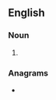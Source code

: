 ==English==

===Noun===
{{head|en|noun plural form}}

# {{plural of|monologist|lang=en}}

===Anagrams===
* {{anagrams|en|nomologists|ontologisms|somnologist}}